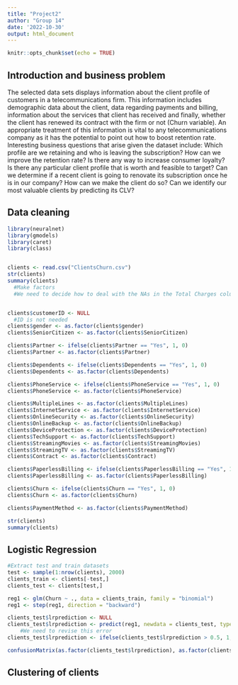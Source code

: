 ```yaml
---
title: "Project2"
author: "Group 14"
date: '2022-10-30'
output: html_document
---
```


```r
knitr::opts_chunk$set(echo = TRUE)
```
## Introduction and business problem

  The selected data sets displays information about the client profile of customers in a telecommunications firm. This information includes demographic data about the client, data regarding payments and billing, information about the services that client has received and finally, whether the client has renewed its contract with the firm or not (Churn variable). An appropriate treatment of this information is vital to any telecommunications company as it has the potential to point out how to boost retention rate. Interesting business questions that arise given the dataset include: Which profile are we retaining and who is leaving the subscription? How can we improve the retention rate? Is there any way to increase consumer loyalty? Is there any particular client profile that is worth and feasible to target?  Can we determine if a recent client is going to renovate its subscription once he is in our company? How can we make the client do so? Can we identify our most valuable clients by predicting its CLV? 

## Data cleaning

```r
library(neuralnet)
library(gmodels)
library(caret)
library(class)


clients <- read.csv("ClientsChurn.csv")
str(clients)
summary(clients)
  #Make factors
  #We need to decide how to deal with the NAs in the Total Charges column


clients$customerID <- NULL
  #ID is not needed
clients$gender <- as.factor(clients$gender)
clients$SeniorCitizen <- as.factor(clients$SeniorCitizen)

clients$Partner <- ifelse(clients$Partner == "Yes", 1, 0)
clients$Partner <- as.factor(clients$Partner)

clients$Dependents <- ifelse(clients$Dependents == "Yes", 1, 0)
clients$Dependents <- as.factor(clients$Dependents)

clients$PhoneService <- ifelse(clients$PhoneService == "Yes", 1, 0)
clients$PhoneService <- as.factor(clients$PhoneService)

clients$MultipleLines <- as.factor(clients$MultipleLines)
clients$InternetService <- as.factor(clients$InternetService)
clients$OnlineSecurity <- as.factor(clients$OnlineSecurity)
clients$OnlineBackup <- as.factor(clients$OnlineBackup)
clients$DeviceProtection <- as.factor(clients$DeviceProtection)
clients$TechSupport <- as.factor(clients$TechSupport)
clients$StreamingMovies <- as.factor(clients$StreamingMovies)
clients$StreamingTV <- as.factor(clients$StreamingTV)
clients$Contract <- as.factor(clients$Contract)

clients$PaperlessBilling <- ifelse(clients$PaperlessBilling == "Yes", 1, 0)
clients$PaperlessBilling <- as.factor(clients$PaperlessBilling)

clients$Churn <- ifelse(clients$Churn == "Yes", 1, 0)
clients$Churn <- as.factor(clients$Churn)

clients$PaymentMethod <- as.factor(clients$PaymentMethod)

str(clients)
summary(clients)
```

## Logistic Regression

```r
#Extract test and train datasets
test <- sample(1:nrow(clients), 2000)
clients_train <- clients[-test,]
clients_test <- clients[test,]

reg1 <- glm(Churn ~ ., data = clients_train, family = "binomial")
reg1 <- step(reg1, direction = "backward")

clients_test$lrprediction <- NULL
clients_test$lrprediction <- predict(reg1, newdata = clients_test, type = "response") 
    #We need to revise this error
clients_test$lrprediction <- ifelse(clients_test$lrprediction > 0.5, 1, 0)

confusionMatrix(as.factor(clients_test$lrprediction), as.factor(clients_test$Churn), positive = "1")
```
## Clustering of clients

```r

```

